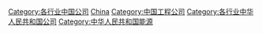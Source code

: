 {{Commonscat|Energy companies of China}}

[[Category:各行业中国公司|Category:各行业中国公司]]
[[Category:各國能源公司|China]]

[[Category:中国工程公司|Category:中国工程公司]]
[[Category:各行业中华人民共和国公司‎|Category:各行业中华人民共和国公司‎]]
[[Category:中华人民共和国能源|Category:中华人民共和国能源]]